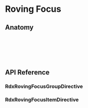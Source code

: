 

<Meta title="Primitives/RovingFocus" />

# Roving Focus


<Canvas sourceState="hidden" of={Stories.Default} />


## Anatomy

```html
<div rdxRovingFocusGroup>
    <button rdxRovingFocusItem></button>
    <button rdxRovingFocusItem></button>
    <button rdxRovingFocusItem></button>
</div>
```

## API Reference

### RdxRovingFocusGroupDirective

<ArgTypes of={RdxRovingFocusGroupDirective} />

### RdxRovingFocusItemDirective

<ArgTypes of={RdxRovingFocusItemDirective} />

